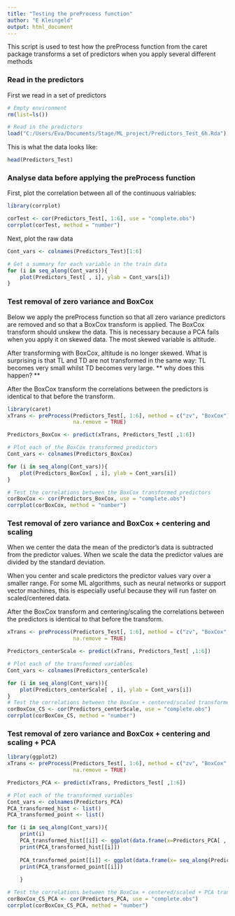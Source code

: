 ```yaml
---
title: "Testing the preProcess function"
author: "E Kleingeld"
output: html_document
---
```



This script is used to test how the preProcess function from the caret package transforms a set of predictors when you apply several different methods

### Read in the predictors

First we read in a set of predictors 
```r
# Empty environment
rm(list=ls())

# Read in the predictors
load("C:/Users/Eva/Documents/Stage/ML_project/Predictors_Test_6h.Rda")


```
This is what the data looks like: 

```r
head(Predictors_Test)
``` 


### Analyse data before applying the preProcess function 

First, plot the correlation between all of the continuous valriables:
```r
library(corrplot)

corTest <- cor(Predictors_Test[, 1:6], use = "complete.obs")
corrplot(corTest, method = "number")

```

Next, plot the raw data

```r
Cont_vars <- colnames(Predictors_Test)[1:6]

# Get a summary for each variable in the train data
for (i in seq_along(Cont_vars)){
    plot(Predictors_Test[ , i], ylab = Cont_vars[i])
}

````

### Test removal of zero variance and BoxCox

Below we apply the preProcess function so that all zero variance predictors are removed and so that a BoxCox transform is applied. The BoxCox transform should unskew the data. This is necessary because a PCA fails when you apply it on skewed data. The most skewed variable is altitude. 

After transforming with BoxCox, altitude is no longer skewed. What is surprising is that TL and TD are not transformed in the same way: TL becomes very small whilst TD becomes very large. ** why does this happen? ** 

After the BoxCox transform the correlations between the predictors is identical to that before the transform. 

```r
library(caret)
xTrans <- preProcess(Predictors_Test[, 1:6], method = c("zv", "BoxCox"),
                     na.remove = TRUE)

Predictors_BoxCox <- predict(xTrans, Predictors_Test[ ,1:6])

# Plot each of the BoxCox transformed predictors
Cont_vars <- colnames(Predictors_BoxCox)

for (i in seq_along(Cont_vars)){
    plot(Predictors_BoxCox[ , i], ylab = Cont_vars[i])
}

# Test the correlations between the BoxCox transformed predictors
corBoxCox <- cor(Predictors_BoxCox, use = "complete.obs")
corrplot(corBoxCox, method = "number")

```

### Test removal of zero variance and BoxCox + centering and scaling
When we center the data the mean of the predictor's data is subtracted from the predictor values. 
When we scale the data the predictor values are divided by the standard deviation.

When you center and scale predictors the predictor values vary over a smaller range. For some ML algorithms, such as neural networks or support vector machines, this is especially useful because they will run faster on scaled/centered data. 


After the BoxCox transform and centering/scaling the correlations between the predictors is identical to that before the transform. 


```r
xTrans <- preProcess(Predictors_Test[, 1:6], method = c("zv", "BoxCox",  "center", "scale"),
                     na.remove = TRUE)

Predictors_centerScale <- predict(xTrans, Predictors_Test[ ,1:6])

# Plot each of the transformed variables
Cont_vars <- colnames(Predictors_centerScale)

for (i in seq_along(Cont_vars)){
    plot(Predictors_centerScale[ , i], ylab = Cont_vars[i])
}
# Test the correlations between the BoxCox + centered/scaled transformed predictors
corBoxCox_CS <- cor(Predictors_centerScale, use = "complete.obs")
corrplot(corBoxCox_CS, method = "number")
```

### Test removal of zero variance and BoxCox + centering and scaling + PCA
```r
library(ggplot2)
xTrans <- preProcess(Predictors_Test[, 1:6], method = c("zv", "BoxCox",  "center", "scale", "pca"),
                     na.remove = TRUE)

Predictors_PCA <- predict(xTrans, Predictors_Test[ ,1:6])

# Plot each of the transformed variables
Cont_vars <- colnames(Predictors_PCA)
PCA_transformed_hist <- list()
PCA_transformed_point <- list()

for (i in seq_along(Cont_vars)){
    print(i)
    PCA_transformed_hist[[i]] <- ggplot(data.frame(x=Predictors_PCA[ , i]), aes(x))+ geom_histogram()+ ylab(Cont_vars[i])
    print(PCA_transformed_hist[[i]])
    
    PCA_transformed_point[[i]] <- ggplot(data.frame(x= seq_along(Predictors_PCA[ , i]), y = Predictors_PCA[ ,i]), aes(x, y)) + geom_point()+ ylab(Cont_vars[i])
    print(PCA_transformed_point[[i]])
    
    }

# Test the correlations between the BoxCox + centered/scaled + PCA transformed predictors
corBoxCox_CS_PCA <- cor(Predictors_PCA, use = "complete.obs")
corrplot(corBoxCox_CS_PCA, method = "number")
```



